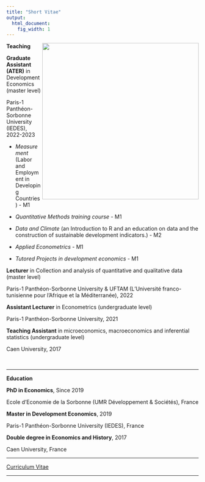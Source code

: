 ```yaml
---
title: "Short Vitae"
output:
  html_document:
    fig_width: 1
---
```






<img src="images/short_vitae_illustration.jpg" align="right" width="410px"/>




**Teaching**

**Graduate Assistant (ATER)** in Development Economics (master level)

Paris-1 Panthéon-Sorbonne University (IEDES), 2022-2023

- *Measurement* (Labor and Employment in Developing Countries) - M1

- *Quantitative Methods training course* - M1

- *Data and Climate* (an Introduction to R and an education on data and the construction of sustainable development indicators.) - M2

- *Applied Econometrics* - M1

- *Tutored Projects in development economics* - M1


**Lecturer** in Collection and analysis of quantitative and qualitative data (master level)

Paris-1 Panthéon-Sorbonne University & UFTAM (L'Université franco-tunisienne pour l'Afrique et la Méditerranée), 2022


**Assistant Lecturer** in Econometrics (undergraduate level)

Paris-1 Panthéon-Sorbonne University, 2021


**Teaching Assistant** in microeconomics, macroeconomics and inferential statistics (undergraduate level)

Caen University, 2017




<br clear="left"/>


----

**Education**

**PhD in Economics**, Since 2019

Ecole d'Economie de la Sorbonne (UMR Développement & Sociétés), France


**Master in Development Economics**, 2019

Paris-1 Panthéon-Sorbonne University (IEDES), France


**Double degree in Economics and History**, 2017

Caen University, France

----

[Curriculum Vitae](https://jeanbaptisteguiffard.github.io/mywebsite/CV_JBG_univ_20042023.pdf)

----
